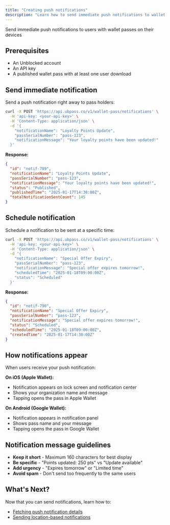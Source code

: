 ```yaml
---
title: "Creating push notifications"
description: "Learn how to send immediate push notifications to wallet passes"
---
```


Send immediate push notifications to users with wallet passes on their devices

## Prerequisites

- An Unblocked account
- An API key
- A published wallet pass with at least one user download

## Send immediate notification

Send a push notification right away to pass holders:

```bash
curl -X POST 'https://api.ubpass.co/v1/wallet-pass/notifications' \
  -H 'api-key: <your-api-key>' \
  -H 'Content-Type: application/json' \
  -d '{
    "notificationName": "Loyalty Points Update",
    "passSerialNumber": "pass-123",
    "notificationMessage": "Your loyalty points have been updated!"
  }'
```

**Response:**
```json
{
  "id": "notif-789",
  "notificationName": "Loyalty Points Update",
  "passSerialNumber": "pass-123",
  "notificationMessage": "Your loyalty points have been updated!",
  "status": "Published",
  "publishedTime": "2025-01-17T14:30:00Z",
  "totalNotificationSentCount": 145
}
```

## Schedule notification

Schedule a notification to be sent at a specific time:

```bash
curl -X POST 'https://api.ubpass.co/v1/wallet-pass/notifications' \
  -H 'api-key: <your-api-key>' \
  -H 'Content-Type: application/json' \
  -d '{
    "notificationName": "Special Offer Expiry",
    "passSerialNumber": "pass-123",
    "notificationMessage": "Special offer expires tomorrow!",
    "scheduledTime": "2025-01-18T09:00:00Z",
    "status": "Scheduled"
  }'
```

**Response:**
```json
{
  "id": "notif-790",
  "notificationName": "Special Offer Expiry",
  "passSerialNumber": "pass-123",
  "notificationMessage": "Special offer expires tomorrow!",
  "status": "Scheduled",
  "scheduledTime": "2025-01-18T09:00:00Z",
  "createdTime": "2025-01-17T14:30:00Z"
}
```

## How notifications appear

When users receive your push notification:

**On iOS (Apple Wallet):**
- Notification appears on lock screen and notification center
- Shows your organization name and message
- Tapping opens the pass in Apple Wallet

**On Android (Google Wallet):**
- Notification appears in notification panel
- Shows pass name and your message
- Tapping opens the pass in Google Wallet

## Notification message guidelines

- **Keep it short** - Maximum 160 characters for best display
- **Be specific** - "Points updated: 250 pts" vs "Update available"
- **Add urgency** - "Expires tomorrow" or "Limited time"
- **Avoid spam** - Don't send too frequently to the same users

## What's Next?

Now that you can send notifications, learn how to:

- [Fetching push notification details](/documentation/fetching-push-notification-details)
- [Sending location-based notifications](/documentation/sending-location-based-notifications) 
